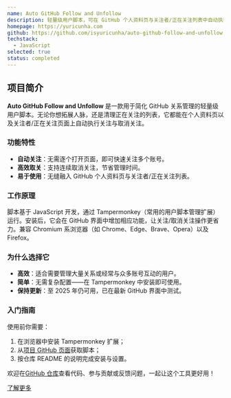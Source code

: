 ```yaml
---
name: Auto GitHub Follow and Unfollow
description: 轻量级用户脚本，可在 GitHub 个人资料页与关注者/正在关注列表中自动执行关注/取消关注。
homepage: https://yuricunha.com
github: https://github.com/isyuricunha/auto-github-follow-and-unfollow
techstack:
  - JavaScript
selected: true
status: completed
---
```


## 项目简介

**Auto GitHub Follow and Unfollow** 是一款用于简化 GitHub 关系管理的轻量级用户脚本。无论你想拓展人脉，还是清理正在关注的列表，它都能在个人资料页以及关注者/正在关注页面上自动执行关注与取消关注。

### 功能特性

- **自动关注**：无需逐个打开页面，即可快速关注多个账号。
- **高效取关**：支持连续取消关注，节省管理时间。
- **易于使用**：无缝融入 GitHub 个人资料页与关注者/正在关注列表。

### 工作原理

脚本基于 JavaScript 开发，通过 Tampermonkey（常用的用户脚本管理扩展）运行。安装后，它会在 GitHub 界面中增加相应功能，让关注/取消关注操作更省力。兼容 Chromium 系浏览器（如 Chrome、Edge、Brave、Opera）以及 Firefox。

### 为什么选择它

- **高效**：适合需要管理大量关系或经常与众多账号互动的用户。
- **简单**：无需复杂配置——在 Tampermonkey 中安装即可使用。
- **保持更新**：至 2025 年仍可用，已在最新 GitHub 界面中测试。

### 入门指南

使用前你需要：
1. 在浏览器中安装 Tampermonkey 扩展；
2. 从[项目 GitHub 页面](https://github.com/isyuricunha/auto-github-follow-and-unfollow)获取脚本；
3. 按仓库 README 的说明完成安装与设置。

欢迎在[GitHub 仓库](https://github.com/isyuricunha/auto-github-follow-and-unfollow)查看代码、参与贡献或反馈问题，一起让这个工具更好用！

[了解更多](https://github.com/isyuricunha/auto-github-follow-and-unfollow)